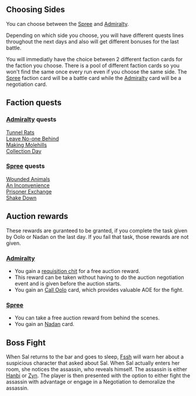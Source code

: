 {{stub}}
== Choosing Sides ==

You can choose between the [[Spree]] and [[Admiralty]].

Depending on which side you choose, you will have different quests lines throughout the next days and also will get different bonuses for the last battle.

You will immediatly have the choice between 2 different faction cards for the faction you choose.
There is a pool of different faction cards so you won't find the same once every run even if you choose the same side.
The [[Spree]] faction card will be a battle card while the [[Admiralty]] card will be a negotiation card.

== Faction quests ==

=== [[Admiralty]] quests ===
[[Tunnel Rats]]<br>
[[Leave No-one Behind]]<br>
[[Making Molehills]]<br>
[[Collection Day]]

=== [[Spree]] quests ===
[[Wounded Animals]]<br>
[[An Inconvenience]]<br>
[[Prisoner Exchange]]<br>
[[Shake Down]]

== Auction rewards ==
These rewards are guranteed to be granted,
if you complete the task given by Oolo or Nadan on the last day.
If you fail that task, those rewards are not given.
=== [[Admiralty]] ===
* You gain a [[requisition chit]] for a free auction reward.<br>
* This reward can be taken without having to do the auction negotiation event and is given before the auction starts.<br>
* You gain an [[Call Oolo]] card, which provides valuable AOE for the fight.

=== [[Spree]] ===
* You can take a free auction reward from behind the scenes.<br>
* You gain an [[Nadan]] card.

== Boss Fight ==
When Sal returns to the bar and goes to sleep, [[Fssh]] will warn her about a suspicious character that asked about Sal. When Sal actually enters her room, she notices the assassin, who reveals himself. The assassin is either [[Hanbi]] or [[Zyn]]. The player is then presented with the option to either fight the assassin with advantage or engage in a Negotiation to demoralize the assassin.